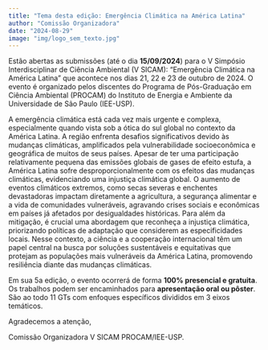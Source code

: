 ```yaml
---
title: "Tema desta edição: Emergência Climática na América Latina"
author: "Comissão Organizadora"
date: "2024-08-29"
image: "img/logo_sem_texto.jpg"
---
```


Estão abertas as submissões (até o dia **15/09/2024**) para o V Simpósio Interdisciplinar de Ciência Ambiental (V SICAM): "Emergência Climática na América Latina" que acontece nos dias 21, 22 e 23 de outubro de 2024. O evento é organizado pelos discentes do Programa de Pós-Graduação em Ciência Ambiental (PROCAM) do Instituto de Energia e Ambiente da Universidade de São Paulo (IEE-USP). 

A emergência climática está cada vez mais urgente e complexa, especialmente quando vista sob a ótica do sul global no contexto da América Latina. A região enfrenta desafios significativos devido às mudanças climáticas, amplificados pela vulnerabilidade socioeconômica e geográfica de muitos de seus países. Apesar de ter uma participação relativamente pequena das emissões globais de gases de efeito estufa, a América Latina sofre desproporcionalmente com os efeitos das mudanças climáticas, evidenciando uma injustiça climática global. O aumento de eventos climáticos extremos, como secas severas e enchentes devastadoras impactam diretamente a agricultura, a segurança alimentar e a vida de comunidades vulneráveis, agravando crises sociais e econômicas em países já afetados por desigualdades históricas. Para além da mitigação, é crucial uma abordagem que reconheça a injustiça climática, priorizando políticas de adaptação que considerem as especificidades locais. Nesse contexto, a ciência e a cooperação internacional têm um papel central na busca por soluções sustentáveis e equitativas que protejam as populações mais vulneráveis da América Latina, promovendo resiliência diante das mudanças climáticas.

Em sua 5a edição, o evento ocorrerá de forma **100% presencial e gratuita**. Os trabalhos podem ser encaminhados para **apresentação oral ou pôster**. São ao todo 11 GTs com enfoques específicos divididos em 3 eixos temáticos. 


Agradecemos a atenção,

Comissão Organizadora V SICAM PROCAM/IEE-USP.